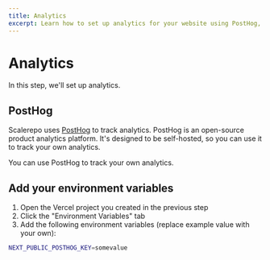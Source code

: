 ```yaml
---
title: Analytics
excerpt: Learn how to set up analytics for your website using PostHog, an open-source product analytics platform. Follow this step-by-step guide to add the necessary environment variables, including POSTHOG_API_KEY and POSTHOG_HOST, to your Vercel project.
---
```


# Analytics

In this step, we'll set up analytics.

## PostHog

Scalerepo uses [PostHog](https://posthog.com/) to track analytics. PostHog is an open-source product analytics platform. It's designed to be self-hosted, so you can use it to track your own analytics.

You can use PostHog to track your own analytics.

## Add your environment variables

1. Open the Vercel project you created in the previous step
2. Click the "Environment Variables" tab
3. Add the following environment variables (replace example value with your own):

```bash
NEXT_PUBLIC_POSTHOG_KEY=somevalue
```
